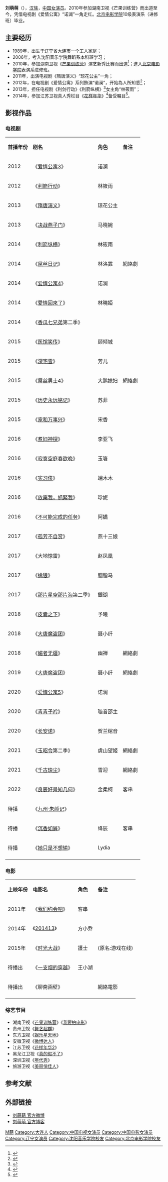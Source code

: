 {{艺人
| 姓名 = 刘萌萌
| 类型 = 女演员
| 图片 = 
| 图片简介 =  
| 原名 =   
| 英文名 = Cya
| 罗马拼音 =Liu Meng Meng
| 国籍 ={{PRC}} 
| 民族 = [[汉族|汉族]]
| 出生日期 = {{birth date and age|1989|10|16}}
| 出生地點 ={{CHN}}[[辽宁省|辽宁省]][[大连市|大连市]] 
| 职业     = [[演员|演员]]、[[艺人|艺人]]
| 语言     = [[汉语|汉语]] 
| 母校 = [[沈阳音乐学院|沈阳音乐学院]]舞蹈系<br>[[北京电影学院|北京电影学院]]表演系进修班
| 代表作   =
| 活跃年代 = 2011年至今
| 唱片公司 = 
| 经纪公司 = [[欢瑞世纪|欢瑞世纪]](2018-)
| 网站 = [http://weibo.com/u/1689055184 刘萌萌 官方微博]
}}

'''刘萌萌'''（{{bd|1989年|10月16日|catIdx=L刘}}），[[汉族|汉族]]，[[中国|中国]][[女演员|女演员]]。2010年参加湖南卫视《芒果训练营》而出道至今，凭借电视剧《爱情公寓》“诺澜”一角走红。[[北京电影学院|北京电影学院]]10级表演系（进修班）毕业。

==主要经历==
* 1989年，出生于辽宁省大连市一个工人家庭； 
* 2006年，考入沈阳音乐学院舞蹈系本科班学习；
* 2010年，参加湖南卫视《[[芒果训练营|芒果训练营]]》演艺新秀比赛而出道<ref>{{Cite web |url=http://ent.sdchina.com/show/2415120_0.html |title=刘萌萌个人资料曝光 甜美写真秒杀宅男 |access-date=2014-06-14 |archive-url=https://web.archive.org/web/20140729003805/http://ent.sdchina.com/show/2415120_0.html |archive-date=2014-07-29 |dead-url=yes }}</ref>；進入[[北京电影学院|北京电影学院]]表演系进修班。
* 2011年，出演电视剧《隋唐演义》“琼花公主”一角；
* 2012年，在电视剧《爱情公寓》系列飾演“诺澜”，开始為人所知悉<ref>{{Cite web |url=http://ent.iqilu.com/news/2012/0827/1307943_2.shtml |title=爱情公寓3诺澜扮演者刘萌萌 获封新一代宅男女神 |access-date=2014-06-14 |archive-url=https://web.archive.org/web/20140812223753/http://ent.iqilu.com/news/2012/0827/1307943_2.shtml |archive-date=2014-08-12 |dead-url=yes }}</ref>；
* 2013年，担任电视剧《利剑行动》《利箭纵横》<ref>{{Cite web |url=http://ent.sina.com.cn/v/m/2012-08-10/10323708111.shtml |title=《爱情公寓3》新星刘萌萌领衔《利箭行动》 |accessdate=2014-06-14 |archive-date=2014-08-12 |archive-url=https://web.archive.org/web/20140812205100/http://ent.sina.com.cn/v/m/2012-08-10/10323708111.shtml |dead-url=no }}</ref>女主角“林筱雨”；
* 2014年，参加江苏卫视真人秀栏目《[[花样年华_(电视节目)|花样年华]]》<ref>{{Cite web |url=http://www.chinadaily.com.cn/hqgj/jryw/2014-06-13/content_11833679.html |title=汪峰前女友退出《花样年华2》 女星刘萌萌加盟 |accessdate=2014-06-14 |archive-date=2014-08-12 |archive-url=https://web.archive.org/web/20140812223411/http://www.chinadaily.com.cn/hqgj/jryw/2014-06-13/content_11833679.html |dead-url=no }}</ref>备受瞩目<ref>{{Cite web |url=http://ent.sina.com.cn/z/v/2014-06-13/14424158182.shtml |title=《花样》刘萌萌顶替葛荟婕 遇难题不断 |accessdate=2014-06-14 |archive-date=2014-07-14 |archive-url=https://web.archive.org/web/20140714203916/http://ent.sina.com.cn/z/v/2014-06-13/14424158182.shtml |dead-url=no }}</ref>。

==影视作品==
=== 电视剧 ===
{| class="wikitable"
|- style="background:pink; color:black" align="center"
|'''首播年份'''||'''剧名'''||'''角色'''||'''备注'''
|-
| 2012 || 《[[爱情公寓3|爱情公寓3]]》 || 诺澜 ||    
|-
| 2012 || 《[[利箭行动|利箭行动]]》 || 林筱雨 ||  
|-
| 2013 || 《[[隋唐演义|隋唐演义]]》 || 琼花公主 || 
|-
| 2013 || 《[[决战燕子门|决战燕子门]]》 || 马晓婉 ||    
|-
| 2014 || 《[[利箭纵横|利箭纵横]]》 || 林筱雨 ||  
|-
| 2014 || 《[[屌丝日记|屌丝日记]]》 || 林洛霏 || 網絡劇
|-
| 2014 || 《[[爱情公寓4|爱情公寓4]]》 || 诺澜 || 
|-
| 2014 || 《[[愛情回來了|愛情回來了]]》 || 林曉婭 || 
|-
| 2014 || 《[[香瓜七兄弟|香瓜七兄弟]]第二季》 ||  || 
|-
| 2015 || 《[[医馆笑传|医馆笑传]]》 || 顾倾城 || 
|-
| 2015 || 《[[深宅雪|深宅雪]]》 ||  芳儿 ||  
|-
| 2015 || 《[[屌丝男士|屌丝男士]]4》 || 大鹏媳妇  || 網絡劇
|-
| 2015 || 《[[历史永远铭记|历史永远铭记]]》 ||  苏菲 ||  
|-
| 2015 || 《[[家和万事兴_(2015年电视剧)|家和万事兴]]》 ||  宋香 ||  
|-
| 2016 ||《[[煮妇神探|煮妇神探]]》|| 李亚飞||
|-
| 2016 ||《[[寂寞空庭春欲晚|寂寞空庭春欲晚]]》||玉箸||
|-
| 2016 ||《[[实习侠|实习侠]]》||端木木||
|-
| 2016 ||《[[放棄我，抓緊我|放棄我，抓緊我]]》|| 珍妮  ||
|-
| 2016 ||《[[不可能完成的任务|不可能完成的任务]]》|| 阿嬌 ||
|-
| 2017 ||《[[孤芳不自赏|孤芳不自赏]]》|| 燕十三娘 ||
|-
| 2017 ||《大地惊雷》|| 赵凤凰 ||
|-
| 2017 ||《[[擒狼|擒狼]]》||  胭脂马 ||
|-
| 2017 ||《[[那片星空那片海|那片星空那片海]]第二季》|| 銀瑚 ||
|-
| 2018 || 《[[皮囊之下|皮囊之下]]》 || 予曦|| 
|-
| 2018 || 《[[大唐魔盗团|大唐魔盗团]]》 || 聂小纤|| 
|-
| 2018 || 《[[媚者无疆|媚者无疆]]》 || 幽禅|| 網絡劇
|-
| 2019 || 《[[大唐魔盗团|大唐魔盗团]]》 || 聂小纤|| 網絡劇
|-
| 2020 || 《[[爱情公寓5|爱情公寓5]]》 || 诺澜 || 
|-
| 2020 || 《[[青青子衿|青青子衿]]》 || 璇音邵主 || 
|-
| 2020 ||《[[长安诺|长安诺]]》 || 贺兰绾音 || 
|-
| 2021 ||《[[玉昭令|玉昭令]]第二季》 ||虞山望姬|| 網絡劇
|-
| 2021 ||《[[千古玦尘|千古玦尘]]》|| 雪迎 ||網絡劇 
|-
| 2022 || 《[[良辰好景知几何|良辰好景知几何]]》 ||金柔柯  || 客串
|-
| 待播 || 《[[九州·朱颜记|九州·朱颜记]]》 ||  || 
|-
| 待播 || 《[[沉香如屑|沉香如屑]]》 ||绛辰  || 客串
|-
| 待播  || 《[[她只是不想输|她只是不想输]]》 || Lydia||    
|-
|}

===电影===
{| class="wikitable"
|- style="background:pink; color:black" align="center"
| '''上映年份''' ||  '''电影名''' || '''角色''' ||'''备注'''
|-
| 2011年 || 《[[我们约会吧|我们约会吧]]》 || 客串 || 
|-
| 2014年 || 《[[201413|201413]]》 || 方小乔 || 
|-
| 2015年 || 《[[时光大战|时光大战]]》|| 護士 ||   (原名:游戏在线)
|-
| 待播出 || 《[[一支烟的穿越|一支烟的穿越]]》 || 王小湖 ||   
|-
| 待播出 || 《聊斋画壁》 ||  ||   網絡電影
|-
|}

===综艺节目===
*湖南卫视《[[芒果训练营|芒果训练营]]》《[[我要拍电影|我要拍电影]]》
*贵州卫视《[[舞艺超群|舞艺超群]]》
*东方卫视《[[娱乐星天地|娱乐星天地]]》
*安徽卫视《[[微博达人|微博达人]]》
*江苏卫视《[[花样年华_(电视节目)|花样年华2]]》
*黑龙江卫视《[[真的假不了|真的假不了]]》
*深圳卫视《[[年代秀|年代秀]]》
*旅游卫视《[[美丽俏佳人|美丽俏佳人]]》

==参考文献==
{{reflist}}

==外部链接==
* [http://weibo.com/u/1689055184 刘萌萌 官方微博]{{Wayback|url=http://weibo.com/u/1689055184 |date=20140118090832 }}
* [http://blog.sina.com.cn/u/1689055184 刘萌萌 官方博客]{{Wayback|url=http://blog.sina.com.cn/u/1689055184 |date=20140714144653 }}

{{DEFAULTSORT:L刘}}
[[Category:刘姓|M萌]]
[[Category:大连人|Category:大连人]]
[[Category:中国电视女演员|Category:中国电视女演员]]
[[Category:中国电影女演员|Category:中国电影女演员]]
[[Category:辽宁女演员|Category:辽宁女演员]]
[[Category:沈阳音乐学院校友|Category:沈阳音乐学院校友]]
[[Category:北京电影学院校友|Category:北京电影学院校友]]